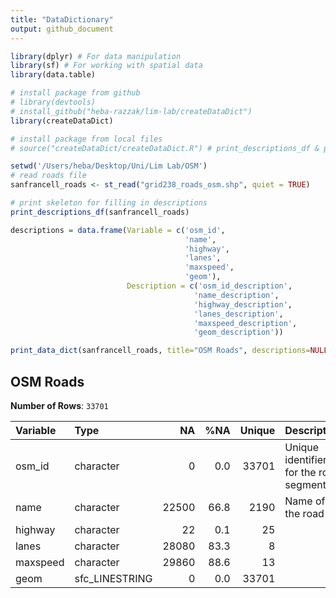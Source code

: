 ```yaml
---
title: "DataDictionary"
output: github_document
---
```


```r
library(dplyr) # For data manipulation
library(sf) # For working with spatial data
library(data.table)

# install package from github
# library(devtools)
# install_github("heba-razzak/lim-lab/createDataDict")
library(createDataDict)

# install package from local files
# source("createDataDict/createDataDict.R") # print_descriptions_df & print_data_dict functions
```

```r
setwd('/Users/heba/Desktop/Uni/Lim Lab/OSM')
# read roads file
sanfrancell_roads <- st_read("grid238_roads_osm.shp", quiet = TRUE)

# print skeleton for filling in descriptions
print_descriptions_df(sanfrancell_roads)

descriptions = data.frame(Variable = c('osm_id',
                                       'name',
                                       'highway',
                                       'lanes',
                                       'maxspeed',
                                       'geom'),
                          Description = c('osm_id_description',
                                         'name_description',
                                         'highway_description',
                                         'lanes_description',
                                         'maxspeed_description',
                                         'geom_description'))

print_data_dict(sanfrancell_roads, title="OSM Roads", descriptions=NULL)
```

## **OSM Roads**

**Number of Rows**: `33701`

| Variable | Type           |    NA |  %NA | Unique | Description                            |
|:-----------|:-----------|-----------:|-----------:|-----------:|:-----------|
| osm_id   | character      |     0 |  0.0 |  33701 | Unique identifier for the road segment |
| name     | character      | 22500 | 66.8 |   2190 | Name of the road                       |
| highway  | character      |    22 |  0.1 |     25 |                                        |
| lanes    | character      | 28080 | 83.3 |      8 |                                        |
| maxspeed | character      | 29860 | 88.6 |     13 |                                        |
| geom     | sfc_LINESTRING |     0 |  0.0 |  33701 |                                        |
